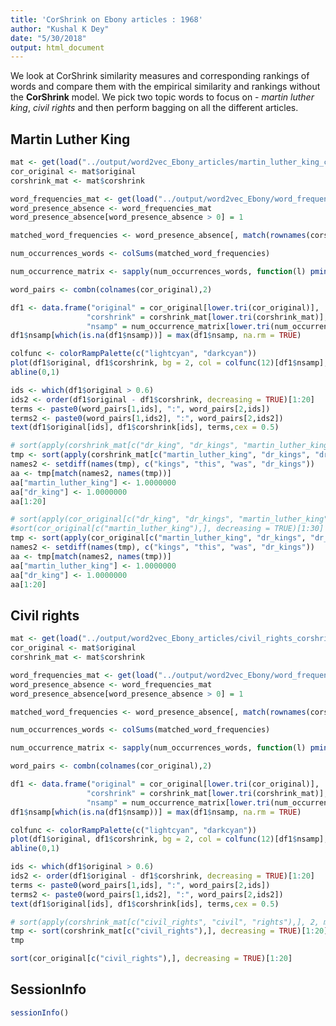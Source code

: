 ```yaml
---
title: 'CorShrink on Ebony articles : 1968'
author: "Kushal K Dey"
date: "5/30/2018"
output: html_document
---
```



We look at CorShrink similarity measures and corresponding rankings of words and compare
them with the empirical similarity and rankings without the **CorShrink** model. We pick two topic words to focus on - *martin luther king*, *civil rights*
and then perform bagging on all the different articles.

## Martin Luther King 

```r
mat <- get(load("../output/word2vec_Ebony_articles/martin_luther_king_corshrink_articles.rda"))
cor_original <- mat$original
corshrink_mat <- mat$corshrink
```


```r
word_frequencies_mat <- get(load("../output/word2vec_Ebony/word_frequencies.rda"))
word_presence_absence <- word_frequencies_mat
word_presence_absence[word_presence_absence > 0] = 1
```

```r
matched_word_frequencies <- word_presence_absence[, match(rownames(corshrink_mat), colnames(word_presence_absence))]
```

```r
num_occurrences_words <- colSums(matched_word_frequencies)
```

```r
num_occurrence_matrix <- sapply(num_occurrences_words, function(l) pmin(l, num_occurrences_words))
```

```r
word_pairs <- combn(colnames(cor_original),2)
```

```r
df1 <- data.frame("original" = cor_original[lower.tri(cor_original)],
                 "corshrink" = corshrink_mat[lower.tri(corshrink_mat)],
                 "nsamp" = num_occurrence_matrix[lower.tri(num_occurrence_matrix)])
df1$nsamp[which(is.na(df1$nsamp))] = max(df1$nsamp, na.rm = TRUE)

colfunc <- colorRampPalette(c("lightcyan", "darkcyan"))
plot(df1$original, df1$corshrink, bg = 2, col = colfunc(12)[df1$nsamp], pch = 19, cex = 1, xlab = "cosine similarity", ylab = "corshrink similarity", ylim = c(-0.5,1))
abline(0,1)

ids <- which(df1$original > 0.6)
ids2 <- order(df1$original - df1$corshrink, decreasing = TRUE)[1:20]
terms <- paste0(word_pairs[1,ids], ":", word_pairs[2,ids])
terms2 <- paste0(word_pairs[1,ids2], ":", word_pairs[2,ids2])
text(df1$original[ids], df1$corshrink[ids], terms,cex = 0.5)
```

```r
# sort(apply(corshrink_mat[c("dr_king", "dr_kings", "martin_luther_king"),], 2, mean), decreasing = TRUE)[1:30]
tmp <- sort(apply(corshrink_mat[c("martin_luther_king", "dr_kings", "dr_king"),], 2, mean), decreasing = TRUE)[1:30]
names2 <- setdiff(names(tmp), c("kings", "this", "was", "dr_kings"))
aa <- tmp[match(names2, names(tmp))]
aa["martin_luther_king"] <- 1.0000000
aa["dr_king"] <- 1.0000000
aa[1:20]
```

```r
# sort(apply(cor_original[c("dr_king", "dr_kings", "martin_luther_king"),], 2, mean), decreasing = TRUE)[1:30]
#sort(cor_original[c("martin_luther_king"),], decreasing = TRUE)[1:30]
tmp <- sort(apply(cor_original[c("martin_luther_king", "dr_kings", "dr_king"),], 2, mean), decreasing = TRUE)[1:30]
names2 <- setdiff(names(tmp), c("kings", "this", "was", "dr_kings"))
aa <- tmp[match(names2, names(tmp))]
aa["martin_luther_king"] <- 1.0000000
aa["dr_king"] <- 1.0000000
aa[1:20]
```


## Civil rights

```r
mat <- get(load("../output/word2vec_Ebony_articles/civil_rights_corshrink_articles.rda"))
cor_original <- mat$original
corshrink_mat <- mat$corshrink
```


```r
word_frequencies_mat <- get(load("../output/word2vec_Ebony/word_frequencies.rda"))
word_presence_absence <- word_frequencies_mat
word_presence_absence[word_presence_absence > 0] = 1
```

```r
matched_word_frequencies <- word_presence_absence[, match(rownames(corshrink_mat), colnames(word_presence_absence))]
```

```r
num_occurrences_words <- colSums(matched_word_frequencies)
```

```r
num_occurrence_matrix <- sapply(num_occurrences_words, function(l) pmin(l, num_occurrences_words))
```

```r
word_pairs <- combn(colnames(cor_original),2)
```

```r
df1 <- data.frame("original" = cor_original[lower.tri(cor_original)],
                 "corshrink" = corshrink_mat[lower.tri(corshrink_mat)],
                 "nsamp" = num_occurrence_matrix[lower.tri(num_occurrence_matrix)])
df1$nsamp[which(is.na(df1$nsamp))] = max(df1$nsamp, na.rm = TRUE)

colfunc <- colorRampPalette(c("lightcyan", "darkcyan"))
plot(df1$original, df1$corshrink, bg = 2, col = colfunc(12)[df1$nsamp], pch = 19, cex = 1, xlab = "cosine similarity", ylab = "corshrink similarity", ylim = c(-0.5,1))
abline(0,1)

ids <- which(df1$original > 0.6)
ids2 <- order(df1$original - df1$corshrink, decreasing = TRUE)[1:20]
terms <- paste0(word_pairs[1,ids], ":", word_pairs[2,ids])
terms2 <- paste0(word_pairs[1,ids2], ":", word_pairs[2,ids2])
text(df1$original[ids], df1$corshrink[ids], terms,cex = 0.5)
```

```r
# sort(apply(corshrink_mat[c("civil_rights", "civil", "rights"),], 2, mean), decreasing = TRUE)[1:30]
tmp <- sort(corshrink_mat[c("civil_rights"),], decreasing = TRUE)[1:20]
tmp
```

```r
sort(cor_original[c("civil_rights"),], decreasing = TRUE)[1:20]
```

## SessionInfo

```r
sessionInfo()
```


